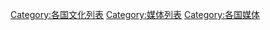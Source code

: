{{Categories by country|nocat}}

[[Category:各国文化列表|Category:各国文化列表]]
[[Category:媒体列表|Category:媒体列表]]
[[Category:各国媒体|Category:各国媒体]]
